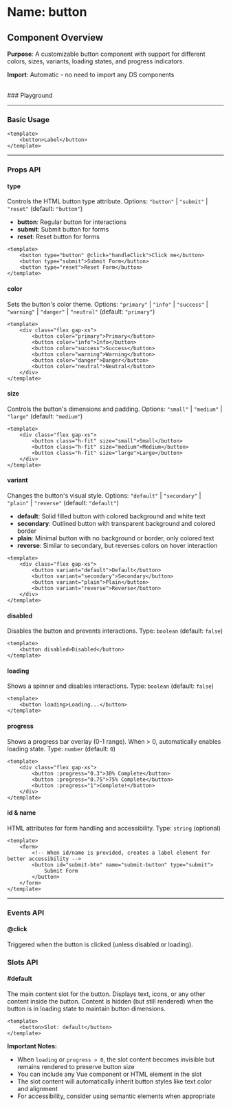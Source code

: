
<Meta of={Button} />

# Name: button
## Component Overview

**Purpose**: A customizable button component with support for different colors, sizes, variants, loading states, and progress indicators.

**Import**: Automatic - no need to import any DS components

<br />
### Playground

<Canvas of={Button.Primary} />
<Controls />

---

### Basic Usage

```vue
<template>
    <button>Label</button>
</template>
```

<Canvas sourceState="none" of={Button.Primary} />

---

### Props API

#### type
Controls the HTML button type attribute. Options: `"button"` | `"submit"` | `"reset"` (default: `"button"`)

- **button**: Regular button for interactions
- **submit**: Submit button for forms
- **reset**: Reset button for forms

```vue
<template>
    <button type="button" @click="handleClick">Click me</button>
    <button type="submit">Submit Form</button>
    <button type="reset">Reset Form</button>
</template>
```

#### color
Sets the button's color theme. Options: `"primary"` | `"info"` | `"success"` | `"warning"` | `"danger"` | `"neutral"` (default: `"primary"`)

```vue
<template>
    <div class="flex gap-xs">
        <button color="primary">Primary</button>
        <button color="info">Info</button>
        <button color="success">Success</button>
        <button color="warning">Warning</button>
        <button color="danger">Danger</button>
        <button color="neutral">Neutral</button>
    </div>
</template>
```
<Canvas sourceState="none" of={Button.Colors} />

#### size
Controls the button's dimensions and padding. Options: `"small"` | `"medium"` | `"large"` (default: `"medium"`)

```vue
<template>
    <div class="flex gap-xs">
        <button class="h-fit" size="small">Small</button>
        <button class="h-fit" size="medium">Medium</button>
        <button class="h-fit" size="large">Large</button>
    </div>
</template>
```
<Canvas sourceState="none" of={Button.Sizes} />

#### variant
Changes the button's visual style. Options: `"default"` | `"secondary"` | `"plain"` | `"reverse"` (default: `"default"`)

- **default**: Solid filled button with colored background and white text
- **secondary**: Outlined button with transparent background and colored border
- **plain**: Minimal button with no background or border, only colored text
- **reverse**: Similar to secondary, but reverses colors on hover interaction

```vue
<template>
    <div class="flex gap-xs">
        <button variant="default">Default</button>
        <button variant="secondary">Secondary</button>
        <button variant="plain">Plain</button>
        <button variant="reverse">Reverse</button>
    </div>
</template>
```

<Canvas sourceState="none" of={Button.Variants} />

#### disabled
Disables the button and prevents interactions. Type: `boolean` (default: `false`)

```vue
<template>
    <button disabled>Disabled</button>
</template>
```

<Canvas sourceState="none" of={Button.Disabled} />

#### loading
Shows a spinner and disables interactions. Type: `boolean` (default: `false`)

```vue
<template>
    <button loading>Loading...</button>
</template>
```

<Canvas sourceState="none" of={Button.Loading} />

#### progress
Shows a progress bar overlay (0-1 range). When > 0, automatically enables loading state. Type: `number` (default: `0`)

```vue
<template>
    <div class="flex gap-xs">
        <button :progress="0.3">30% Complete</button>
        <button :progress="0.75">75% Complete</button>
        <button :progress="1">Complete!</button>
    </div>
</template>
```

<Canvas sourceState="none" of={Button.Progress} />

#### id & name
HTML attributes for form handling and accessibility. Type: `string` (optional)

```vue
<template>
    <form>
        <!-- When id/name is provided, creates a label element for better accessibility -->
        <button id="submit-btn" name="submit-button" type="submit">
            Submit Form
        </button>
    </form>
</template>
```

---

### Events API

#### @click
Triggered when the button is clicked (unless disabled or loading).

### Slots API

#### #default
The main content slot for the button. Displays text, icons, or any other content inside the button. Content is hidden (but still rendered) when the button is in loading state to maintain button dimensions.

```vue
<template>
    <button>Slot: default</button>
</template>
```

**Important Notes:**
- When `loading` or `progress > 0`, the slot content becomes invisible but remains rendered to preserve button size
- You can include any Vue component or HTML element in the slot
- The slot content will automatically inherit button styles like text color and alignment
- For accessibility, consider using semantic elements when appropriate